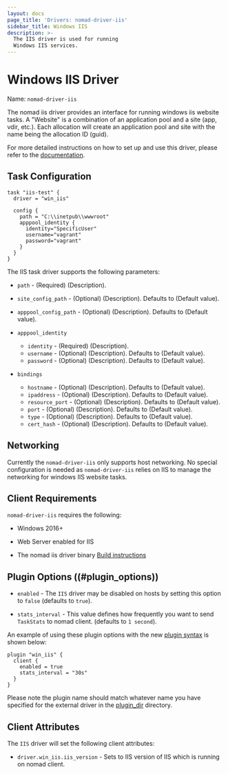 ```yaml
---
layout: docs
page_title: 'Drivers: nomad-driver-iis'
sidebar_title: Windows IIS
description: >-
  The IIS driver is used for running
  Windows IIS services.
---
```


# Windows IIS Driver

Name: `nomad-driver-iis`

The nomad iis driver provides an interface for running windows iis website tasks.
A "Website" is a combination of an application pool and a site (app, vdir, etc.).
Each allocation will create an application pool and site with the name being the allocation ID (guid).

For more detailed instructions on how to set up and use this driver, please
refer to the [documentation][nomad-driver-iis].

## Task Configuration

```hcl
task "iis-test" {
  driver = "win_iis"

  config {
    path = "C:\\inetpub\\wwwroot"
    apppool_identity {
      identity="SpecificUser"
      username="vagrant"
      password="vagrant"
    }
  }
}
```

The IIS task driver supports the following parameters:

- `path` - (Required) (Description).

- `site_config_path` - (Optional) (Description).
  Defaults to (Default value).

- `apppool_config_path` - (Optional) (Description).
  Defaults to (Default value).

- `apppool_identity`
    - `identity` - (Required) (Description).
    - `username` - (Optional) (Description). Defaults to (Default value).
    - `password` - (Optional) (Description). Defaults to (Default value).

- `bindings`
    - `hostname`      - (Optional) (Description). Defaults to (Default value).
    - `ipaddress`     - (Optional) (Description). Defaults to (Default value).
    - `resource_port` - (Optional) (Description). Defaults to (Default value).
    - `port`          - (Optional) (Description). Defaults to (Default value).
    - `type`          - (Optional) (Description). Defaults to (Default value).
    - `cert_hash`     - (Optional) (Description). Defaults to (Default value).

## Networking

Currently the `nomad-driver-iis` only supports host networking. No special configuration is needed as `nomad-driver-iis`
relies on IIS to manage the networking for windows IIS website tasks.

## Client Requirements

`nomad-driver-iis` requires the following:

- Windows 2016+

- Web Server enabled for IIS

- The nomad iis driver binary [Build instructions][nomad-driver-iis]

## Plugin Options ((#plugin_options))

- `enabled` - The `IIS` driver may be disabled on hosts by setting this option to `false` (defaults to `true`).

- `stats_interval` - This value defines how frequently you want to send `TaskStats` to nomad client. (defaults to `1 second`).


An example of using these plugin options with the new [plugin
syntax][plugin] is shown below:

```hcl
plugin "win_iis" {
  client {
    enabled = true
    stats_interval = "30s"
  }
}
```

Please note the plugin name should match whatever name you have specified for the external driver in the [plugin_dir][plugin_dir] directory.

## Client Attributes

The `IIS` driver will set the following client attributes:

- `driver.win_iis.iis_version` - Sets to IIS version of IIS which is running on nomad client.

[nomad-driver-iis]: https://github.com/Roblox/nomad-driver-iis
[plugin]: /docs/configuration/plugin
[plugin_dir]: /docs/configuration#plugin_dir
[plugin-options]: #plugin_options
